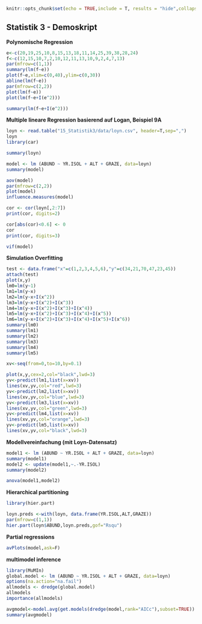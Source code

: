 ```r

knitr::opts_chunk$set(echo = TRUE,include = T, results = "hide",collapse=TRUE)
```

## Statistik 3 - Demoskript

**Polynomische Regression**

```r
e<-c(20,19,25,10,8,15,13,18,11,14,25,39,38,28,24)
f<-c(12,15,10,7,2,10,12,11,13,10,9,2,4,7,13)
par(mfrow=c(1,1))
summary(lm(f~e))
plot(f~e,xlim=c(0,40),ylim=c(0,30))
abline(lm(f~e))
par(mfrow=c(2,2))
plot(lm(f~e))
plot(lm(f~e+I(e^2)))

summary(lm(f~e+I(e^2)))
```

**Multiple lineare Regression basierend auf Logan, Beispiel 9A** 

```r
loyn <- read.table("15_Statistik3/data/loyn.csv", header=T,sep=",")
loyn
library(car)

summary(loyn)

model <- lm (ABUND ~ YR.ISOL + ALT + GRAZE, data=loyn)
summary(model)

aov(model)
par(mfrow=c(2,2))
plot(model)
influence.measures(model)

cor <- cor(loyn[,2:7])
print(cor, digits=2)

cor[abs(cor)<0.6] <- 0
cor
print(cor, digits=3)

vif(model)
```

**Simulation Overfitting**

```r
test <- data.frame("x"=c(1,2,3,4,5,6),"y"=c(34,21,70,47,23,45))
attach(test)
plot(x,y)
lm0=lm(y~1)
lm1=lm(y~x)
lm2=lm(y~x+I(x^2))
lm3=lm(y~x+I(x^2)+I(x^3))
lm4=lm(y~x+I(x^2)+I(x^3)+I(x^4))
lm5=lm(y~x+I(x^2)+I(x^3)+I(x^4)+I(x^5))
lm6=lm(y~x+I(x^2)+I(x^3)+I(x^4)+I(x^5)+I(x^6))
summary(lm0)
summary(lm1)
summary(lm2)
summary(lm3)
summary(lm4)
summary(lm5)

xv<-seq(from=0,to=10,by=0.1)

plot(x,y,cex=2,col="black",lwd=3)
yv<-predict(lm1,list(x=xv))
lines(xv,yv,col="red",lwd=3)
yv<-predict(lm2,list(x=xv))
lines(xv,yv,col="blue",lwd=3)
yv<-predict(lm3,list(x=xv))
lines(xv,yv,col="green",lwd=3)
yv<-predict(lm4,list(x=xv))
lines(xv,yv,col="orange",lwd=3)
yv<-predict(lm5,list(x=xv))
lines(xv,yv,col="black",lwd=3)
```

**Modellvereinfachung (mit Loyn-Datensatz)**
```r
model1 <- lm (ABUND ~ YR.ISOL + ALT + GRAZE, data=loyn)
summary(model1)
model2 <- update(model1,~.-YR.ISOL)
summary(model2)

anova(model1,model2)
```

**Hierarchical partitioning**
```r
library(hier.part)

loyn.preds <-with(loyn, data.frame(YR.ISOL,ALT,GRAZE))
par(mfrow=c(1,1))
hier.part(loyn$ABUND,loyn.preds,gof="Rsqu")
```

**Partial regressions**

```r
avPlots(model,ask=F)
```

**multimodel inference**

```r
library(MuMIn)
global.model <- lm (ABUND ~ YR.ISOL + ALT + GRAZE, data=loyn)
options(na.action="na.fail")
allmodels <- dredge(global.model)
allmodels
importance(allmodels)

avgmodel<-model.avg(get.models(dredge(model,rank="AICc"),subset=TRUE))
summary(avgmodel)
```